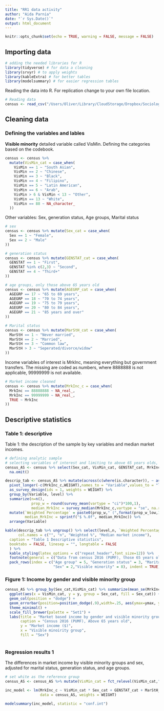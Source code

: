 ```yaml
---
title: "RR1 data activity"
author: "Aida Parnia"
date: "`r Sys.Date()`"
output: html_document
---
```


```r
knitr::opts_chunk$set(echo = TRUE, warning = FALSE, message = FALSE)
```

## Importing data

```r
# adding the needed libraries for R
library(tidyverse) # for data a cleaning
library(srvyr) # to apply weights
library(kableExtra) # for better tables 
library(modelsummary) # for easier regression tables
```
Reading the data into R. For replication change to your own file location.

```r
# Reading data
census <- read_csv("/Users/Oliver/Library/CloudStorage/Dropbox/Sociology/CAnD3/CAND3 Data/Census 2016/pumf-98M0001-E-2016-individuals_F1.csv") # Change path address to your own. 
```
## Cleaning data

### Defining the variables and lables 


**Visible minority** detailed variable called VisMin. 
Defining the categories based on the codebook. 

```r

census <- census %>% 
  mutate(VisMin_cat = case_when(
    VisMin == 1 ~ "South Asian",
    VisMin == 2 ~ "Chinese",
    VisMin == 3 ~ "Black",
    VisMin == 4 ~ "Filipino",
    VisMin == 5 ~ "Latin American",
    VisMin == 6 ~ "Arab",
    VisMin > 6 & VisMin < 13 ~ "Other",
    VisMin == 13 ~ "White",
    VisMin == 88 ~ NA_character_
  ))

```

Other variables: Sex, generation status, Age groups, Marital status 

```r
# sex
census <- census %>% mutate(Sex_cat = case_when(
  Sex == 1 ~ "Female",
  Sex == 2 ~ "Male"
))

# generation status
census <- census %>% mutate(GENSTAT_cat = case_when(
  GENSTAT == 1 ~ "First",
  GENSTAT %in% c(2,3) ~ "Second",
  GENSTAT == 4 ~ "Third+"
))

# age groups, only those above 65 years old
census <- census %>% mutate(AGEGRP_cat = case_when(
  AGEGRP == 17 ~ "65 to 69 years",
  AGEGRP == 18 ~ "70 to 74 years",
  AGEGRP == 19 ~ "75 to 79 years",
  AGEGRP == 20 ~ "80 to 84 years",
  AGEGRP == 21 ~ "85 years and over"
))

# Marital status
census <- census %>% mutate(MarStH_cat = case_when(
  MarStH == 1 ~ "Never married",
  MarStH == 2 ~ "Married",
  MarStH == 3 ~ "Common law",
  MarStH > 3 ~ "Seperated/divorce/widow"
))

```

Income variables of interest is MrkInc, meaning everything but government transfers. 
The missing are coded as numbers, where 8888888 is not applicable, 99999999 is not available.


```r
# Market income cleaned
census <- census %>% mutate(MrkInc_c = case_when(
  MrkInc == 88888888 ~ NA_real_,
  MrkInc == 99999999 ~ NA_real_,
  TRUE ~ MrkInc
))


```

## Descriptive statistics

### Table 1: descriptive

Table 1: the description of the sample by key variables and median market incomes. 
```r
# defining analytic sample
# selecting variables of interest and limiting to above 65 years olds, excluding missing
census_AS <- census %>% select(Sex_cat, VisMin_cat, GENSTAT_cat, MrkInc_c, WEIGHT, MarStH_cat, AGEGRP_cat) %>%
  na.omit()

descrip_tab <- census_AS %>% mutate(across(c(where(is.character)), ~ as_factor(.))) %>%
  pivot_longer(-c(MrkInc_c,WEIGHT),names_to = "Variable",values_to = "level") %>%
  as_survey_design(ids = 1, weights = WEIGHT) %>%
  group_by(Variable, level) %>% 
  summarize(n=n(),
            prop_w = round(survey_mean(vartype = "ci")*100,1),
            median_MrkInc = survey_median(MrkInc_c,vartype = "se", na.rm = TRUE)) %>%
  mutate(`Weighted Percentage` = paste0(prop_w," (",format(prop_w_low,1),",",prop_w_upp,")"),
         median_MrkInc = sprintf("$ %.0f", median_MrkInc)) %>% 
  arrange(Variable)

kable(descrip_tab %>% ungroup() %>% select(level,n, `Weighted Percentage`, median_MrkInc),
      col.names = c("", "n", "Weighted %", "Median market income"),
  caption = "Table 1 Descriptive statistics",
  booktabs = FALSE, linesep = "", longtable = FALSE
  ) %>%
  kable_styling(latex_options = c("repeat_header",font_size=12)) %>%
  footnote(general = c("Data from census 2016 (PUMF), those 65 years old and above"))  %>%
  pack_rows(index = c("Age group" = 5, "Generation status" = 3, "Marital status" = 4,
                      "Sex" = 2,"Visible minority" = 8), indent = TRUE)
```


### Figure 1: Income by gender and visible minority group

```r

census_AS %>% group_by(Sex_cat,VisMin_cat) %>% summarize(mean_se(MrkInc_c)) %>%
  ggplot(aes(x = VisMin_cat, y = y, group = Sex_cat, fill = Sex_cat)) +
  geom_col(position = "dodge") +
  geom_errorbar(position=position_dodge(.9),width=.25, aes(ymax=ymax, ymin=ymin),alpha=0.3) +
  theme_minimal() + 
  scale_fill_brewer(palette = "Set1") +
  labs(title = "Market based income by gender and visible minority group",
       caption = "Census 2016 (PUMF), Above 65 years old",
       y = "Market income ($)",
       x = "Visible minoirity group",
       fill = "Sex")
  
```


### Regression results 1

The differences in market income by visible minority groups and sex, adjusted for marital status, generation status, and age groups.

```r

# set white as the reference group 
census_AS <- census_AS %>% mutate(VisMin_cat = fct_relevel(VisMin_cat,"White"))

inc_model <- lm(MrkInc_c ~ VisMin_cat * Sex_cat + GENSTAT_cat + MarStH_cat + AGEGRP_cat,
                data = census_AS, weights = WEIGHT)

modelsummary(inc_model, statistic = "conf.int")
```

